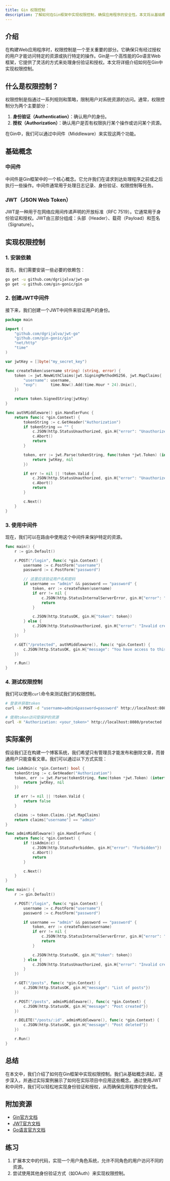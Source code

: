 ```yaml
---
title: Gin 权限控制
description: 了解如何在Gin框架中实现权限控制，确保应用程序的安全性。本文将从基础概念讲起，逐步深入，并提供实际案例和代码示例。
---
```


## 介绍

在构建Web应用程序时，权限控制是一个至关重要的部分。它确保只有经过授权的用户才能访问特定的资源或执行特定的操作。Gin是一个高性能的Go语言Web框架，它提供了灵活的方式来处理身份验证和授权。本文将详细介绍如何在Gin中实现权限控制。

## 什么是权限控制？

权限控制是指通过一系列规则和策略，限制用户对系统资源的访问。通常，权限控制分为两个主要部分：

1. **身份验证（Authentication）**：确认用户的身份。
2. **授权（Authorization）**：确认用户是否有权限执行某个操作或访问某个资源。

在Gin中，我们可以通过中间件（Middleware）来实现这两个功能。

## 基础概念

### 中间件

中间件是Gin框架中的一个核心概念。它允许我们在请求到达处理程序之前或之后执行一些操作。中间件通常用于处理日志记录、身份验证、权限控制等任务。

### JWT（JSON Web Token）

JWT是一种用于在网络应用间传递声明的开放标准（RFC 7519）。它通常用于身份验证和授权。JWT由三部分组成：头部（Header）、载荷（Payload）和签名（Signature）。

## 实现权限控制

### 1. 安装依赖

首先，我们需要安装一些必要的依赖包：

```bash
go get -u github.com/dgrijalva/jwt-go
go get -u github.com/gin-gonic/gin
```

### 2. 创建JWT中间件

接下来，我们创建一个JWT中间件来验证用户的身份。

```go
package main

import (
    "github.com/dgrijalva/jwt-go"
    "github.com/gin-gonic/gin"
    "net/http"
    "time"
)

var jwtKey = []byte("my_secret_key")

func createToken(username string) (string, error) {
    token := jwt.NewWithClaims(jwt.SigningMethodHS256, jwt.MapClaims{
        "username": username,
        "exp":      time.Now().Add(time.Hour * 24).Unix(),
    })

    return token.SignedString(jwtKey)
}

func authMiddleware() gin.HandlerFunc {
    return func(c *gin.Context) {
        tokenString := c.GetHeader("Authorization")
        if tokenString == "" {
            c.JSON(http.StatusUnauthorized, gin.H{"error": "Unauthorized"})
            c.Abort()
            return
        }

        token, err := jwt.Parse(tokenString, func(token *jwt.Token) (interface{}, error) {
            return jwtKey, nil
        })

        if err != nil || !token.Valid {
            c.JSON(http.StatusUnauthorized, gin.H{"error": "Unauthorized"})
            c.Abort()
            return
        }

        c.Next()
    }
}
```

### 3. 使用中间件

现在，我们可以在路由中使用这个中间件来保护特定的资源。

```go
func main() {
    r := gin.Default()

    r.POST("/login", func(c *gin.Context) {
        username := c.PostForm("username")
        password := c.PostForm("password")

        // 这里应该验证用户名和密码
        if username == "admin" && password == "password" {
            token, err := createToken(username)
            if err != nil {
                c.JSON(http.StatusInternalServerError, gin.H{"error": "Could not create token"})
                return
            }

            c.JSON(http.StatusOK, gin.H{"token": token})
        } else {
            c.JSON(http.StatusUnauthorized, gin.H{"error": "Invalid credentials"})
        }
    })

    r.GET("/protected", authMiddleware(), func(c *gin.Context) {
        c.JSON(http.StatusOK, gin.H{"message": "You have access to this protected resource"})
    })

    r.Run()
}
```

### 4. 测试权限控制

我们可以使用`curl`命令来测试我们的权限控制。

```bash
# 登录并获取token
curl -X POST -d "username=admin&password=password" http://localhost:8080/login

# 使用token访问受保护的资源
curl -H "Authorization: <your_token>" http://localhost:8080/protected
```

## 实际案例

假设我们正在构建一个博客系统，我们希望只有管理员才能发布和删除文章，而普通用户只能查看文章。我们可以通过以下方式实现：

```go
func isAdmin(c *gin.Context) bool {
    tokenString := c.GetHeader("Authorization")
    token, err := jwt.Parse(tokenString, func(token *jwt.Token) (interface{}, error) {
        return jwtKey, nil
    })

    if err != nil || !token.Valid {
        return false
    }

    claims := token.Claims.(jwt.MapClaims)
    return claims["username"] == "admin"
}

func adminMiddleware() gin.HandlerFunc {
    return func(c *gin.Context) {
        if !isAdmin(c) {
            c.JSON(http.StatusForbidden, gin.H{"error": "Forbidden"})
            c.Abort()
            return
        }

        c.Next()
    }
}

func main() {
    r := gin.Default()

    r.POST("/login", func(c *gin.Context) {
        username := c.PostForm("username")
        password := c.PostForm("password")

        if username == "admin" && password == "password" {
            token, err := createToken(username)
            if err != nil {
                c.JSON(http.StatusInternalServerError, gin.H{"error": "Could not create token"})
                return
            }

            c.JSON(http.StatusOK, gin.H{"token": token})
        } else {
            c.JSON(http.StatusUnauthorized, gin.H{"error": "Invalid credentials"})
        }
    })

    r.GET("/posts", func(c *gin.Context) {
        c.JSON(http.StatusOK, gin.H{"message": "List of posts"})
    })

    r.POST("/posts", adminMiddleware(), func(c *gin.Context) {
        c.JSON(http.StatusOK, gin.H{"message": "Post created"})
    })

    r.DELETE("/posts/:id", adminMiddleware(), func(c *gin.Context) {
        c.JSON(http.StatusOK, gin.H{"message": "Post deleted"})
    })

    r.Run()
}
```

## 总结

在本文中，我们介绍了如何在Gin框架中实现权限控制。我们从基础概念讲起，逐步深入，并通过实际案例展示了如何在实际项目中应用这些概念。通过使用JWT和中间件，我们可以轻松地实现身份验证和授权，从而确保应用程序的安全性。

## 附加资源

- [Gin官方文档](https://gin-gonic.com/docs/)
- [JWT官方文档](https://jwt.io/)
- [Go语言官方文档](https://golang.org/doc/)

## 练习

1. 扩展本文中的代码，实现一个用户角色系统，允许不同角色的用户访问不同的资源。
2. 尝试使用其他身份验证方式（如OAuth）来实现权限控制。
